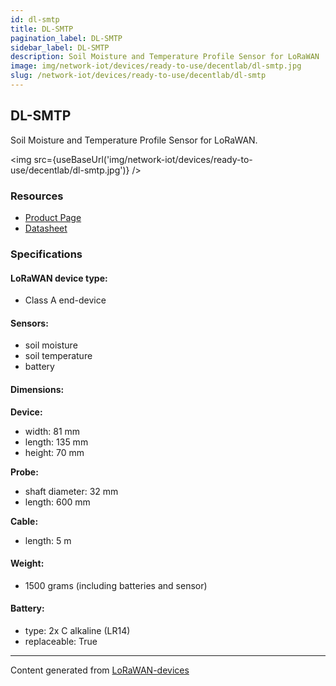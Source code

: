 ```yaml
---
id: dl-smtp
title: DL-SMTP
pagination_label: DL-SMTP
sidebar_label: DL-SMTP
description: Soil Moisture and Temperature Profile Sensor for LoRaWAN
image: img/network-iot/devices/ready-to-use/decentlab/dl-smtp.jpg
slug: /network-iot/devices/ready-to-use/decentlab/dl-smtp
---
```



<LegacyContentBanner />

## DL-SMTP

Soil Moisture and Temperature Profile Sensor for LoRaWAN.

<img src={useBaseUrl('img/network-iot/devices/ready-to-use/decentlab/dl-smtp.jpg')} />

### Resources

- [Product Page](https://www.decentlab.com/products/soil-moisture-and-temperature-profile-for-lorawan)
- [Datasheet](https://cdn.decentlab.com/download/datasheets/Decentlab-DL-SMTP-datasheet.pdf)

### Specifications

#### LoRaWAN device type:

- Class A end-device

#### Sensors:

- soil moisture
- soil temperature
- battery

#### Dimensions:

**Device:**

- width: 81 mm
- length: 135 mm
- height: 70 mm

**Probe:**

- shaft diameter: 32 mm
- length: 600 mm

**Cable:**

- length: 5 m

#### Weight:

- 1500 grams (including batteries and sensor)

#### Battery:

- type: 2x C alkaline (LR14)
- replaceable: True

---

Content generated from [LoRaWAN-devices](https://github.com/TheThingsNetwork/lorawan-devices)
